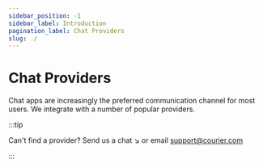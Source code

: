 ```yaml
---
sidebar_position: -1
sidebar_label: Introduction
pagination_label: Chat Providers
slug: ./
---
```


# Chat Providers

Chat apps are increasingly the preferred communication channel for most users. We integrate with a number of popular providers.

:::tip  

Can't find a provider? Send us a chat ↘️ or email support@courier.com

:::
